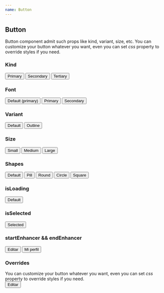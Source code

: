 ```yaml
---
name: Button
---
```



<div />
<div>
  <H2 font="secondary">Button</H2>
</div>

<div>
  <Paragraph4>
    Button component admit such props like kind, variant, size, etc. You can
    customize your button whatever you want, even you can set <i>css </i>
    property to override styles if you need.
  </Paragraph4>
</div>

<div>
  <H3 font="secondary">Kind</H3>
</div>

<Playground>
  <div style={styles}>
    <Button kind="primary">Primary</Button>
    <Button kind="secondary">Secondary</Button>
    <Button kind="tertiary">Tertiary</Button>
  </div>
</Playground>

<div>
  <H3 font="secondary">Font</H3>
</div>

<Playground>
  <div style={styles}>
    <Button>Default (primary)</Button>
    <Button font="primary">Primary</Button>
    <Button font="secondary">Secondary</Button>
  </div>
</Playground>

<div>
  <H3 font="secondary">Variant</H3>
</div>

<Playground>
  <div style={styles}>
    <Button>Default</Button>
    <Button outline>Outline</Button>
  </div>
</Playground>

<div>
  <H3 font="secondary">Size</H3>
</div>

<Playground>
  <div style={styles}>
    <Button size="small">Small</Button>
    <Button size="medium">Medium</Button>
    <Button size="large">Large</Button>
  </div>
</Playground>

<div>
  <H3 font="secondary">Shapes</H3>
</div>

<Playground>
  <div style={styles}>
    <Button>Default</Button>
    <Button shape="pill">Pill</Button>
    <Button shape="round">Round</Button>
    <Button shape="circle">Circle</Button>
    <Button shape="square">Square</Button>
  </div>
</Playground>

<div>
  <H3 font="secondary">isLoading</H3>
</div>

<Playground>
  <div style={styles}>
    <Button isLoading>Default</Button>
  </div>
</Playground>

<div>
  <H3 font="secondary">isSelected</H3>
</div>

<Playground>
  <div style={styles}>
    <Button isSelected>Selected</Button>
  </div>
</Playground>

<div>
  <H3 font="secondary">startEnhancer && endEnhancer</H3>
</div>

<Playground>
  <div style={styles}>
    <Button startEnhancer={Pencil2Icon}>Editar</Button>
    <Button endEnhancer={PersonIcon}>Mi perfil</Button>
  </div>
</Playground>

<div>
  <H3 font="secondary">Overrides</H3>
</div>

<div>
  <Paragraph4>
    You can customize your button whatever you want, even you can set <i>css</i>
    property to override styles if you need.
  </Paragraph4>
</div>

<Playground>
  <div style={styles}>
    <Button
      css={{
        backgroundColor: 'aliceblue',
        color: 'blue',
        borderColor: 'blue',
        '&:hover': {
          backgroundColor: 'aqua',
          color: 'green',
          borderColor: 'aquamarine',
        },
      }}
    >
      Editar
    </Button>
  </div>
</Playground>
